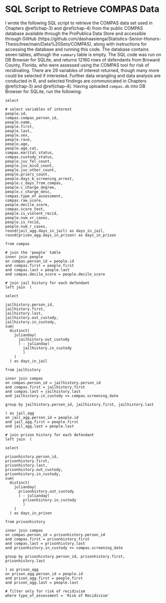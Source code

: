 # SQL Script to Retrieve COMPAS Data {#appendix-c}

\noindent I wrote the following SQL script to retrieve the COMPAS data set used in Chapters \@ref(chap-3) and \@ref(chap-4) from the public COMPAS database available through the ProPublica Data Store and accessible through GitHub (https://github.com/dashaasienga/Statistics-Senior-Honors-Thesis/tree/main/Data%20Sets/COMPAS), along with instructions for accessing the database and running this code. The database contains seven tables, although the `summary` table is empty. The SQL code was run on DB Browser for SQLite, and returns 12160 rows of defendants from Broward County, Florida, who were assessed using the COMPAS tool for risk of recidivating. There are 29 variables of interest returned, though many more could be selected if interested. Further data wrangling and data analysis are conducted in R, and selected findings are communicated in Chapters \@ref(chap-3) and \@ref(chap-4). Having uploaded `compas.db` into DB Browser for SQLite, run the following:  

```eval
select 

# select variables of interest 
people.id,
compas.compas_person_id,
people.name,
people.first,
people.last,
people.sex,
people.race, 
people.age,
people.age_cat,
compas.marital_status,
compas.custody_status,
people.juv_fel_count,
people.juv_misd_count,
people.juv_other_count,
people.priors_count,
people.days_b_screening_arrest,
people.c_days_from_compas,
people.c_charge_degree,
people.c_charge_desc,
compas.type_of_assessment,
compas.raw_score,
people.decile_score,
compas.score_text,
people.is_violent_recid,
people.num_vr_cases,
people.is_recid,
people.num_r_cases,
round(jail_agg.days_in_jail) as days_in_jail,
round(prison_agg.days_in_prison) as days_in_prison

from compas

# join the 'people' table
inner join people
on compas.person_id = people.id
and compas.first = people.first
and compas.last = people.last
and compas.decile_score = people.decile_score

# join jail history for each defendant
left join  (

select 

jailhistory.person_id,
jailhistory.first,
jailhistory.last,
jailhistory.out_custody,
jailhistory.in_custody,
sum(
  distinct(
    julianday(
      jailhistory.out_custody
      ) - julianday(
        jailhistory.in_custody
        )
    )
  ) as days_in_jail

from jailhistory
	
inner join compas 
on compas.person_id = jailhistory.person_id
and compas.first = jailhistory.first
and compas.last = jailhistory.last
and jailhistory.in_custody <= compas.screening_date
	
group by jailhistory.person_id, jailhistory.first, jailhistory.last
	
) as jail_agg 
on jail_agg.person_id = people.id
and jail_agg.first = people.first
and jail_agg.last = people.last

# join prison history for each defendant
left join  (

select 

prisonhistory.person_id,
prisonhistory.first,
prisonhistory.last,
prisonhistory.out_custody,
prisonhistory.in_custody,
sum(
  distinct(
    julianday(
      prisonhistory.out_custody
      ) - julianday(
        prisonhistory.in_custody
        )
    )
  ) as days_in_prison

from prisonhistory
	
inner join compas 
on compas.person_id = prisonhistory.person_id
and compas.first = prisonhistory.first
and compas.last = prisonhistory.last
and prisonhistory.in_custody <= compas.screening_date
	
group by prisonhistory.person_id, prisonhistory.first, prisonhistory.last
	
) as prison_agg 
on prison_agg.person_id = people.id
and prison_agg.first = people.first
and prison_agg.last = people.last

# filter only for risk of recidivism
where type_of_assessment = 'Risk of Recidivism'
```

